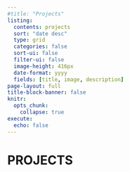 ```yaml
---
#title: "Projects"
listing:
  contents: projects
  sort: "date desc"
  type: grid
  categories: false
  sort-ui: false
  filter-ui: false
  image-height: 416px
  date-format: yyyy
  fields: [title, image, description]
page-layout: full
title-block-banner: false
knitr:
  opts_chunk: 
    collapse: true
execute: 
  echo: false
---
```


# [PROJECTS]{.colorchange}